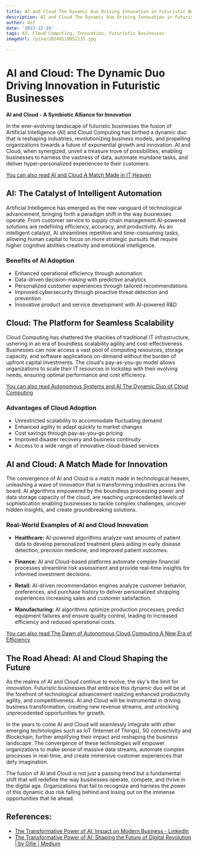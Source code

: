 ```yaml
---
title: AI and Cloud The Dynamic Duo Driving Innovation in Futuristic Businesses
description: AI and Cloud The Dynamic Duo Driving Innovation in Futuristic Businesses
author: Usf
date: '2023-12-19'
tags: AI, Cloud Computing, Innovation, Futuristic Businesses
imageUrl: /pixa/20240118052135.jpg

---
```

# AI and Cloud: The Dynamic Duo  Driving Innovation in  Futuristic  Businesses

**AI  and Cloud - A Symbiotic Alliance for Innovation**

In the ever-evolving  landscape of futuristic businesses the  fusion of Artificial Intelligence (AI) and Cloud  Computing has birthed a dynamic duo that is reshaping industries, revolutionizing business  models, and propelling organizations towards a future of exponential growth and innovation. AI and Cloud, when  synergized, unveil  a treasure trove of possibilities, enabling businesses to harness the vastness of data, automate mundane  tasks, and deliver hyper-personalized experiences to their customers.

[You can  also read AI and Cloud A Match  Made in IT Heaven](AI%20and%20Cloud%20A%20Match%20Made%20in%20IT%20Heaven)


## AI: The Catalyst of  Intelligent Automation

Artificial Intelligence has  emerged as the  new vanguard of technological advancement, bringing forth  a paradigm  shift in  the  way businesses operate. From customer service to supply chain management AI-powered  solutions  are redefining  efficiency, accuracy, and productivity. As an intelligent catalyst, AI  streamlines repetitive and  time-consuming tasks, allowing human capital to focus on more strategic pursuits that require higher cognitive abilities creativity and  emotional intelligence.

### Benefits of AI Adoption

- Enhanced operational efficiency through automation
- Data-driven decision-making with predictive analytics
- Personalized customer experiences through tailored  recommendations
- Improved cybersecurity through proactive threat detection and prevention
- Innovative product and service development with AI-powered R&D

## Cloud: The Platform for Seamless Scalability

Cloud  Computing has  shattered the shackles of traditional IT infrastructure, ushering in an era of boundless scalability agility and cost-effectiveness. Businesses can now access a vast pool of computing  resources, storage capacity, and software  applications on-demand without the burden of upfront  capital investments.  The cloud's pay-as-you-go model allows organizations to scale their IT resources in lockstep with their evolving needs, ensuring optimal performance  and cost efficiency.

[You can also read Autonomous Systems and AI The Dynamic Duo of  Cloud Computing](Autonomous%20Systems%20and%20AI%20The%20Dynamic%20Duo%20of%20Cloud%20Computing)


### Advantages of Cloud  Adoption

- Unrestricted scalability to accommodate fluctuating  demand
- Enhanced agility to adapt quickly to market changes
- Cost savings through pay-as-you-go pricing
- Improved disaster recovery and business continuity
- Access to a wide range of innovative cloud-based services

##  AI and Cloud: A Match Made for Innovation

The convergence of AI and Cloud is a match  made in technological heaven, unleashing  a wave of innovation that is transforming industries across the board. AI algorithms empowered by the boundless processing power and data  storage capacity of the cloud, are reaching unprecedented levels of sophistication enabling businesses to tackle complex challenges, uncover  hidden insights, and create groundbreaking solutions.

### Real-World Examples  of AI and Cloud Innovation

- **Healthcare:** AI-powered algorithms analyze vast amounts of patient data  to  develop personalized treatment plans aiding in early disease  detection, precision medicine, and improved patient outcomes.

- **Finance:** AI and Cloud-based platforms automate complex financial  processes streamline risk assessment and provide real-time insights for informed investment decisions.

- **Retail:** AI-driven recommendation  engines analyze customer behavior, preferences, and purchase history to deliver personalized shopping experiences increasing sales  and customer satisfaction.

- **Manufacturing:** AI algorithms optimize production processes, predict equipment  failures and ensure quality control,  leading to increased efficiency and  reduced operational costs.

[You  can also read The Dawn of Autonomous Cloud Computing A New Era of Efficiency](The%20Dawn%20of%20Autonomous%20Cloud%20Computing%20A%20New%20Era%20of%20Efficiency)


## The Road Ahead: AI and Cloud Shaping the Future

As the realms of AI and Cloud continue to evolve, the sky's the  limit for innovation. Futuristic businesses that embrace this dynamic duo will be at the forefront of technological advancement realizing enhanced productivity agility,  and competitiveness. AI and Cloud will be instrumental in driving business transformation, creating new revenue streams, and unlocking unprecedented opportunities for growth.

In the  years to come AI and Cloud will seamlessly integrate with other  emerging technologies such as IoT (Internet of Things), 5G connectivity and Blockchain, further amplifying their impact and reshaping the business  landscape.  The convergence of these technologies will empower organizations to make sense of massive data streams, automate complex processes in real-time, and  create immersive customer experiences that defy imagination.

The fusion of AI and Cloud is  not just a passing trend but a fundamental shift that will  redefine the  way businesses  operate, compete, and  thrive in the  digital age. Organizations that fail to recognize and harness the  power of this dynamic duo risk falling behind and losing out on  the immense opportunities that lie ahead.

## References:
- [The Transformative Power of AI: Impact on Modern Business - LinkedIn](https://www.linkedin.com/pulse/transformative-power-ai-impact-modern-business-mcdaccg)
- [The Transformative Power of AI: Shaping the Future of Digital Revolution | by Ollie | Medium](https://medium.com/@ohermans1/the-transformative-power-of-ai-shaping-the-future-of-digital-revolution-d5d906ccc61b)

